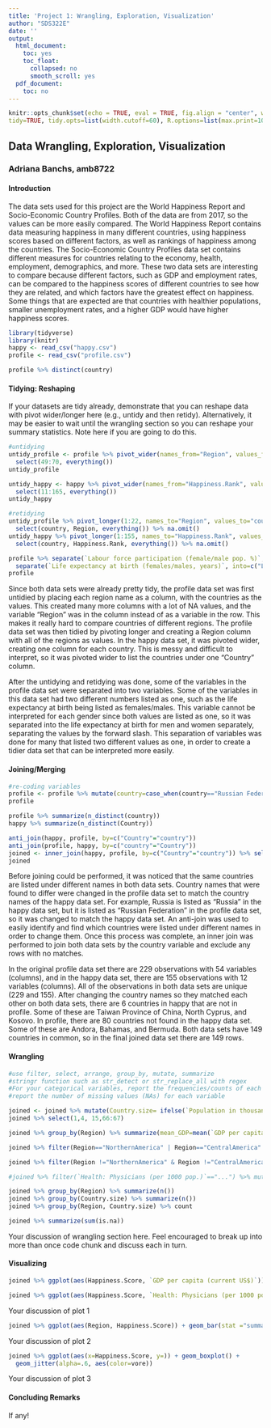 ```yaml
---
title: 'Project 1: Wrangling, Exploration, Visualization'
author: "SDS322E"
date: ''
output:
  html_document:
    toc: yes
    toc_float:
      collapsed: no
      smooth_scroll: yes
  pdf_document:
    toc: no
---
```


```r
knitr::opts_chunk$set(echo = TRUE, eval = TRUE, fig.align = "center", warning = F, message = F,
tidy=TRUE, tidy.opts=list(width.cutoff=60), R.options=list(max.print=100))
```

## Data Wrangling, Exploration, Visualization

### Adriana Banchs, amb8722

#### Introduction 

The data sets used for this project are the World Happiness Report and Socio-Economic Country Profiles. Both of the data are from 2017, so the values can be more easily compared. The World Happiness Report contains data measuring happiness in many different countries, using happiness scores based on different factors, as well as rankings of happiness among the countries. The Socio-Economic Country Profiles data set contains different measures for countries relating to the economy, health, employment, demographics, and more. These two data sets are interesting to compare because different factors, such as GDP and employment rates, can be compared to the happiness scores of different countries to see how they are related, and which factors have the greatest effect on happiness. Some things that are expected are that countries with healthier populations, smaller unemployment rates, and a higher GDP would have higher happiness scores. 

```R
library(tidyverse)
library(knitr)
happy <- read_csv("happy.csv")
profile <- read_csv("profile.csv")

profile %>% distinct(country)
```

#### Tidying: Reshaping

If your datasets are tidy already, demonstrate that you can reshape data with pivot wider/longer here (e.g., untidy and then retidy). Alternatively, it may be easier to wait until the wrangling section so you can reshape your summary statistics. Note here if you are going to do this.

```R
#untidying
untidy_profile <- profile %>% pivot_wider(names_from="Region", values_from="country") %>% 
  select(49:70, everything())
untidy_profile

untidy_happy <- happy %>% pivot_wider(names_from="Happiness.Rank", values_from="Country") %>% 
  select(11:165, everything())
untidy_happy

#retidying
untidy_profile %>% pivot_longer(1:22, names_to="Region", values_to="country") %>%
  select(country, Region, everything()) %>% na.omit()
untidy_happy %>% pivot_longer(1:155, names_to="Happiness.Rank", values_to="country") %>%
  select(country, Happiness.Rank, everything()) %>% na.omit()

profile %>% separate(`Labour force participation (female/male pop. %)`, into=c("Laborforce_participation_women_%","Laborforce_participation_men_%"), sep="/") %>%
  separate(`Life expectancy at birth (females/males, years)`, into=c("Lifeexpectancy_atbirth_females_yrs", "Lifeexpectancy_atbirth_males_yrs")) %>% separate(`Population age distribution (0-14 / 60+ years, %)`, into=c("Pop_age_dist_0-14yrs_%", "Pop_age_dist_60+yrs_%")) %>% separate(`Pop. using improved drinking water (urban/rural, %)`, into=c("Pop_improveddrinkingwater_urban_%", "Pop_improveddrinkingwater_rural_%")) -> profile
profile
```

Since both data sets were already pretty tidy, the profile data set was first untidied by placing each region name as a column, with the countries as the values. This created many more columns with a lot of NA values, and the variable "Region" was in the column instead of as a variable in the row. This makes it really hard to compare countries of different regions. The profile data set was then tidied by pivoting longer and creating a Region column with all of the regions as values. In the happy data set, it was pivoted wider, creating one column for each country. This is messy and difficult to interpret, so it was pivoted wider to list the countries under one "Country" column. 

After the untidying and retidying was done, some of the variables in the profile data set were separated into two variables. Some of the variables in this data set had two different numbers listed as one, such as the life expectancy at birth being listed as females/males. This variable cannot be interpreted for each gender since both values are listed as one, so it was separated into the life expectancy at birth for men and women separately, separating the values by the forward slash. This separation of variables was done for many that listed two different values as one, in order to create a tidier data set that can be interpreted more easily. 
    
#### Joining/Merging

```R
#re-coding variables
profile <- profile %>% mutate(country=case_when(country=="Russian Federation"~"Russia", country=="United States of America"~"United States", country=="China, Hong Kong SAR"~"Hong Kong S.A.R., China", country=="Bolivia (Plurinational State of)"~"Bolivia", country=="Venezuela (Bolivarian Republic of)"~"Venezuela", country=="Viet Nam"~"Vietnam", country=="Iran (Islamic Republic of)"~"Iran", country=="Czechia"~"Czech Republic", country=="Republic of Korea"~"South Korea", country=="Republic of Moldova"~"Moldova", country=="United Republic of Tanzania"~"Tanzania", country=="Democratic Republic of the Congo"~"Congo (Kinshasa)", country=="Congo"~"Congo (Brazzaville)", country=="Syrian Arab Republic"~"Syria",TRUE~country))
profile

profile %>% summarize(n_distinct(country))
happy %>% summarize(n_distinct(Country))

anti_join(happy, profile, by=c("Country"="country"))
anti_join(profile, happy, by=c("country"="Country"))
joined <- inner_join(happy, profile, by=c("Country"="country")) %>% select(Country, Region, everything())
joined
```

Before joining could be performed, it was noticed that the same countries are listed under different names in both data sets. Country names that were found to differ were changed in the profile data set to match the country names of the happy data set. For example, Russia is listed as "Russia" in the happy data set, but it is listed as "Russian Federation" in the profile data set, so it was changed to match the happy data set. An anti-join was used to easily identify and find which countries were listed under different names in order to change them. Once this process was complete, an inner join was performed to join both data sets by the country variable and exclude any rows with no matches. 

In the original profile data set there are 229 observations with 54 variables (columns), and in the happy data set, there are 155 observations with 12 variables (columns). All of the observations in both data sets are unique (229 and 155). After changing the country names so they matched each other on both data sets, there are 6 countries in happy that are not in profile. Some of these are Taiwan Province of China, North Cyprus, and Kosovo. In profile, there are 80 countries not found in the happy data set. Some of these are Andora, Bahamas, and Bermuda. Both data sets have 149 countries in common, so in the final joined data set there are 149 rows.

####  Wrangling

```R

#use filter, select, arrange, group_by, mutate, summarize
#stringr function such as str_detect or str_replace_all with regex
#For your categorical variables, report the frequencies/counts of each level.
#report the number of missing values (NAs) for each variable

joined <- joined %>% mutate(Country.size= ifelse(`Population in thousands (2017)`>mean(`Population in thousands (2017)`), "large", "small")) %>% mutate(HappyResult= ifelse(Happiness.Score>mean(Happiness.Score), "Happy", "Sad"))
joined %>% select(1,4, 15,66:67)

joined %>% group_by(Region) %>% summarize(mean_GDP=mean(`GDP per capita (current US$)`), mean_HappyScore=mean(Happiness.Score)) %>% arrange(desc(mean_HappyScore))

joined %>% filter(Region=="NorthernAmerica" | Region=="CentralAmerica" | Region=="SouthAmerica" | Region=="Caribbean") %>% arrange(Happiness.Rank) %>% select(1:3, 46)

joined %>% filter(Region !="NorthernAmerica" & Region !="CentralAmerica" & Region !="SouthAmerica" & Region !="Caribbean") %>% arrange(Happiness.Rank) %>% select(1:3, 46)

#joined %>% filter(`Health: Physicians (per 1000 pop.)`=="...") %>% mutate(Physicians.per.1000= str_replace(`Health: Physicians (per 1000 pop.)`, "...", NA)) #????????

joined %>% group_by(Region) %>% summarize(n())
joined %>% group_by(Country.size) %>% summarize(n())
joined %>% group_by(Region, Country.size) %>% count

joined %>% summarize(sum(is.na))
```

Your discussion of wrangling section here. Feel encouraged to break up into more than once code chunk and discuss each in turn.


#### Visualizing

```R
joined %>% ggplot(aes(Happiness.Score, `GDP per capita (current US$)`)) + geom_point(aes(color=Country.size)) + geom_smooth(se=F)

joined %>% ggplot(aes(Happiness.Score, `Health: Physicians (per 1000 pop.)`)) + geom_point()
```

Your discussion of plot 1

```R
joined %>% ggplot(aes(Region, Happiness.Score)) + geom_bar(stat ="summary", aes(color=Country.size))
```

Your discussion of plot 2

```R
joined %>% ggplot(aes(x=Happiness.Score, y=)) + geom_boxplot() +
  geom_jitter(alpha=.6, aes(color=vore))
```

Your discussion of plot 3

#### Concluding Remarks

If any!




